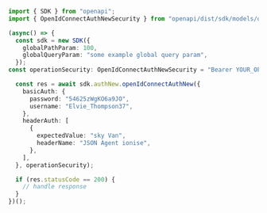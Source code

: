 ```typescript showLineNumbers copy filename="Open Id Connect Auth New usage example"
import { SDK } from "openapi";
import { OpenIdConnectAuthNewSecurity } from "openapi/dist/sdk/models/operations";

(async() => {
  const sdk = new SDK({
    globalPathParam: 100,
    globalQueryParam: "some example global query param",
  });
const operationSecurity: OpenIdConnectAuthNewSecurity = "Bearer YOUR_OPENID_TOKEN";

  const res = await sdk.authNew.openIdConnectAuthNew({
    basicAuth: {
      password: "54625zWgKO6a9JO",
      username: "Elvie_Thompson37",
    },
    headerAuth: [
      {
        expectedValue: "sky Van",
        headerName: "JSON Agent ionise",
      },
    ],
  }, operationSecurity);

  if (res.statusCode == 200) {
    // handle response
  }
})();
```

